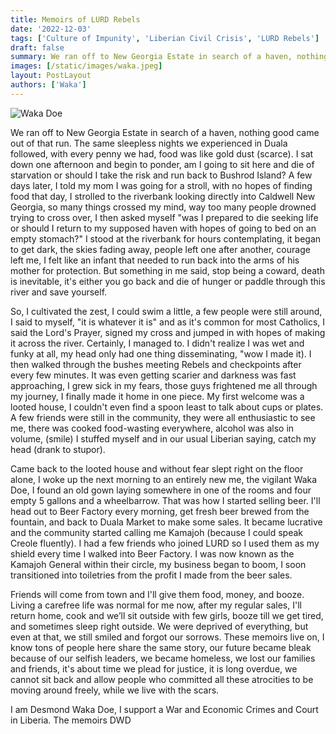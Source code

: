 ```yaml
---
title: Memoirs of LURD Rebels
date: '2022-12-03'
tags: ['Culture of Impunity', 'Liberian Civil Crisis', 'LURD Rebels']
draft: false
summary: We ran off to New Georgia Estate in search of a haven, nothing good came out of that run. The same sleepless nights we experienced in Duala followed, with every penny we had, food was like gold dust (scarce). I sat down one afternoon and begin to ponder, am I going to sit here and die of starvation or should I take the risk and run back to Bushrod Island?
images: [/static/images/waka.jpeg]
layout: PostLayout
authors: ['Waka']
---
```


![Waka Doe](/static/images/waka.jpeg)

We ran off to New Georgia Estate in search of a haven, nothing good came out of that run. The same sleepless nights we experienced in Duala followed, with every penny we had, food was like gold dust (scarce). I sat down one afternoon and begin to ponder, am I going to sit here and die of starvation or should I take the risk and run back to Bushrod Island?
A few days later, I told my mom I was going for a stroll, with no hopes of finding food that day, I strolled to the riverbank looking directly into Caldwell New Georgia, so many things crossed my mind, way too many people drowned trying to cross over, I then asked myself "was I prepared to die seeking life or should I return to my supposed haven with hopes of going to bed on an empty stomach?" I stood at the riverbank for hours contemplating, it began to get dark, the skies fading away, people left one after another, courage left me, I felt like an infant that needed to run back into the arms of his mother for protection. But something in me said, stop being a coward, death is inevitable, it's either you go back and die of hunger or paddle through this river and save yourself.

So, I cultivated the zest, I could swim a little, a few people were still around, I said to myself, "it is whatever it is" and as it's common for most Catholics, I said the Lord's Prayer, signed my cross and jumped in with hopes of making it across the river. Certainly, I managed to. I didn't realize I was wet and funky at all, my head only had one thing disseminating, "wow I made it).
I then walked through the bushes meeting Rebels and checkpoints after every few minutes. It was even getting scarier and darkness was fast approaching, I grew sick in my fears, those guys frightened me all through my journey, I finally made it home in one piece. My first welcome was a looted house, I couldn't even find a spoon least to talk about cups or plates. A few friends were still in the community, they were all enthusiastic to see me, there was cooked food-wasting everywhere, alcohol was also in volume, (smile) I stuffed myself and in our usual Liberian saying, catch my head (drank to stupor).

Came back to the looted house and without fear slept right on the floor alone, I woke up the next morning to an entirely new me, the vigilant Waka Doe, I found an old gown laying somewhere in one of the rooms and four empty 5 gallons and a wheelbarrow. That was how I started selling beer. I'll head out to Beer Factory every morning, get fresh beer brewed from the fountain, and back to Duala Market to make some sales. It became lucrative and the community started calling me Kamajoh (because I could speak Creole fluently). I had a few friends who joined LURD so I used them as my shield every time I walked into Beer Factory. I was now known as the Kamajoh General within their circle, my business began to boom, I soon transitioned into toiletries from the profit I made from the beer sales.

Friends will come from town and I'll give them food, money, and booze. Living a carefree life was normal for me now, after my regular sales, I'll return home, cook and we’ll sit outside with few girls, booze till we get tired, and sometimes sleep right outside. We were deprived of everything, but even at that, we still smiled and forgot our sorrows.
These memoirs live on, I know tons of people here share the same story, our future became bleak because of our selfish leaders, we became homeless, we lost our families and friends, it's about time we plead for justice, it is long overdue, we cannot sit back and allow people who committed all these atrocities to be moving around freely, while we live with the scars.

I am Desmond Waka Doe, I support a War and Economic Crimes and Court in Liberia.
The memoirs
DWD
